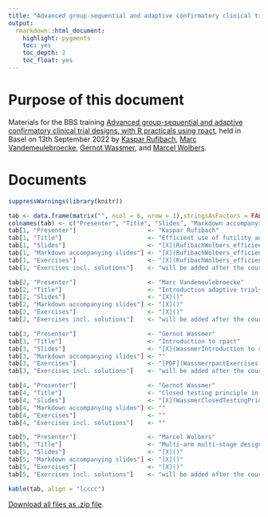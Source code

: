 ```yaml
---
title: "Advanced group-sequential and adaptive confirmatory clinical trial designs, with R practicals using rpact: Efficient use of futility and efficacy interim analyses in group-sequential designs"
output: 
  rmarkdown::html_document:
    highlight: pygments
    toc: yes
    toc_depth: 2
    toc_float: yes
--- 
```


# Purpose of this document

Materials for the BBS training [Advanced group-sequential and adaptive confirmatory clinical trial designs, with R practicals using rpact](https://baselbiometrics.github.io/home/docs/trainings/20220913/agenda.pdf), held in Basel on 13th September 2022 by [Kaspar Rufibach](mailto:kaspar.rufibach@roche.com), [Marc Vandemeulebroecke](mailto:marc.vandemeulebroecke@novartis.com), [Gernot Wassmer](mailto:gernot.wassmer@rpact.com), and [Marcel Wolbers](mailto:marcel.wolbers@roche.com). 

# Documents

```r
suppressWarnings(library(knitr))

tab <- data.frame(matrix("", ncol = 6, nrow = 1),stringsAsFactors = FALSE)
colnames(tab) <- c("Presenter", "Title", "Slides", "Markdown accompanying slides", "Exercises", "Exercises incl. solutions")
tab[1, "Presenter"]                    <- "Kaspar Rufibach"
tab[1, "Title"]                        <- "Efficient use of futility and efficacy interim analyses in group-sequential designs" 
tab[1, "Slides"]                       <- "[X](RufibachWolbers_efficient_interims_handout.pdf)"
tab[1, "Markdown accompanying slides"] <- "[X](RufibachWolbers_efficient_interims.html)"
tab[1, "Exercises"]                    <- "[X](RufibachWolbers_efficient_interims_exercises.html)"
tab[1, "Exercises incl. solutions"]    <- "will be added after the course"

tab[2, "Presenter"]                    <- "Marc Vandemeulebroecke"
tab[2, "Title"]                        <- "Introduction adaptive trials & sample size re-calculation" 
tab[2, "Slides"]                       <- "[X]()"
tab[2, "Markdown accompanying slides"] <- "[X]()"
tab[2, "Exercises"]                    <- "[X]()"
tab[2, "Exercises incl. solutions"]    <- "will be added after the course"

tab[3, "Presenter"]                    <- "Gernot Wassmer"
tab[3, "Title"]                        <- "Introduction to rpact" 
tab[3, "Slides"]                       <- "[X](WassmerIntroduction to rpact.pdf)"
tab[3, "Markdown accompanying slides"] <- ""
tab[3, "Exercises"]                    <- "[PDF](WassmerrpactExercises.pdf) and [markdown](WassmerrpactExercises.html)"
tab[3, "Exercises incl. solutions"]    <- "will be added after the course"

tab[4, "Presenter"]                    <- "Gernot Wassmer"
tab[4, "Title"]                        <- "Closed testing principle in adaptive trials" 
tab[4, "Slides"]                       <- "[X](WassmerClosedTestingPrinciple.pdf)"
tab[4, "Markdown accompanying slides"] <- ""
tab[4, "Exercises"]                    <- ""
tab[4, "Exercises incl. solutions"]    <- ""

tab[5, "Presenter"]                    <- "Marcel Wolbers"
tab[5, "Title"]                        <- "Multi-arm multi-stage designs" 
tab[5, "Slides"]                       <- "[X]()"
tab[5, "Markdown accompanying slides"] <- "[X]()"
tab[5, "Exercises"]                    <- "[X]()"
tab[5, "Exercises incl. solutions"]    <- "will be added after the course"

kable(tab, align = "lcccc")
```

[Download all files as .zip file]().








